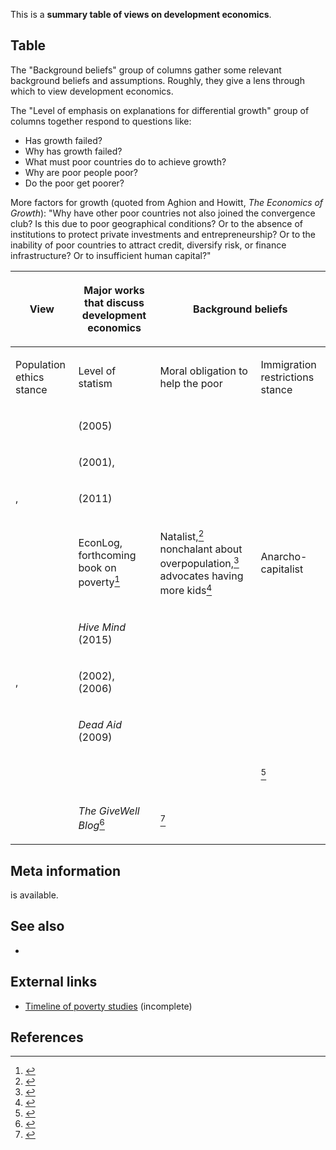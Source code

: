 This is a '''summary table of views on development economics'''.

==Table==

The "Background beliefs" group of columns gather some relevant background beliefs and assumptions. Roughly, they give a lens through which to view development economics.

The "Level of emphasis on explanations for differential growth" group of columns together respond to questions like:

* Has growth failed?
* Why has growth failed?
* What must poor countries do to achieve growth?
* Why are poor people poor?
* Do the poor get poorer?

More factors for growth (quoted from Aghion and Howitt, ''The Economics of Growth''): "Why have other poor countries not also joined the convergence club? Is this due to poor geographical conditions? Or to the absence of institutions to protect private investments and entrepreneurship? Or to the inability of poor countries to attract credit, diversify risk, or finance infrastructure? Or to insufficient human capital?"

{| class="wikitable"
! rowspan="2" | View
! rowspan="2" | Major works that discuss development economics
! colspan="4" | Background beliefs
! colspan="5" | Level of emphasis on explanations for differential growth
|-
! Population ethics stance
! Level of statism
! Moral obligation to help the poor
! Immigration restrictions stance
! IQ
! Geography
! Governance
! Education
! Respect for private property
|-
| {{w|Jeffrey Sachs}}
| ''{{w|The End of Poverty}}'' (2005)
|
|
|
|
|
| Large emphasis<ref>From ''{{w|Poor Economics}}'': "Jeffrey Sachs, adviser to the United Nations, director of the Earth Institute at Columbia University in New York City, and one such expert, has an answer to all these questions: Poor countries are poor because they are hot, infertile, malaria infested, often landlocked; this makes it hard for them to be productive without an initial large investment to help them deal with these endemic problems. But they cannot pay for the investments precisely because they are poor—they are in what economists call a 'poverty trap.' Until something is done about these problems, neither free markets nor democracy will do very much for them."</ref>
|-
| {{w|William Easterly}} || ''{{w|The Elusive Quest for Growth}}'' (2001), ''{{w|The White Man's Burden}}'' ||
|-
| {{w|Abhijit Banerjee}}, {{w|Esther Duflo}} || ''{{w|Poor Economics}}'' (2011) ||
|-
| {{w|Bryan Caplan}}
| EconLog, forthcoming book on poverty<ref>{{cite web |url=http://econlog.econlib.org/archives/2016/06/outline_for_pov.html |title=Outline for Poverty: Who To Blame |first=Bryan |last=Caplan |date=June 27, 2016 |accessdate=September 9, 2017 |publisher=[[wikipedia:EconLog|EconLog]]}}</ref>
| Natalist,<ref>{{cite web |url=http://econlog.econlib.org/archives/2011/12/a_cursory_rejec.html |title=A Cursory Rejection of Anti-Natalism |first=Bryan |last=Caplan |date=December 7, 2011 |accessdate=September 9, 2017 |publisher=[[wikipedia:EconLog|EconLog]]}}</ref> nonchalant about overpopulation,<ref>{{cite web |url=http://econlog.econlib.org/archives/2011/12/the_julian_simo.html |title=The Julian Simon Club |date=December 9, 2011 |first=Bryan |last=Caplan |accessdate=September 9, 2017 |publisher=[[wikipedia:EconLog|EconLog]]}}</ref> advocates having more kids<ref>{{cite web |url=http://lesswrong.com/lw/col/review_selfish_reasons_to_have_more_kids/ |first=John |last=Salvatier |title=Review: Selfish Reasons to Have More Kids |date=May 29, 2012 |accessdate=September 9, 2017 |publisher=[[wikipedia:LessWrong|LessWrong]]}}</ref>
| Anarcho-capitalist
| Distinguishes between those who deserve to be poor and those who don't, with higher priority to help the latter; in general there is no obligation to help, and it is unjustified to force a stranger to help someone (unless the benefits heavily outweigh the costs, which is difficult to show in an uncertain world)<ref>{{cite web |url=http://econlog.econlib.org/archives/2014/03/poverty_the_sta.html |title=Poverty: The Stages of Blame |first=Bryan |last=Caplan |date=March 5, 2014 |accessdate=September 9, 2017 |publisher=[[wikipedia:EconLog|EconLog]]}}</ref><ref>{{cite web |url=http://econlog.econlib.org/archives/2014/03/poverty_the_sta_1.html |title=Poverty: The Stages of Blame Applied |first=Bryan |last=Caplan |date=March 6, 2014 |accessdate=September 9, 2017 |publisher=[[wikipedia:EconLog|EconLog]]}}</ref><ref>{{cite web |url=http://econlog.econlib.org/archives/2010/05/conscientiousne.html |title=Conscientiousness and Poverty: African Edition |first=Bryan |last=Caplan |date=May 24, 2010 |accessdate=September 9, 2017 |publisher=[[wikipedia:EconLog|EconLog]]}}</ref><ref>{{cite web |url=http://econlog.econlib.org/archives/2012/01/caplan-smith_gm.html |title=Caplan-Smith GMU Debate: "How Deserving Are the Poor?" |first=Bryan |last=Caplan |date=January 26, 2012 |accessdate=September 9, 2017 |publisher=[[wikipedia:EconLog|EconLog]]}}</ref><ref>{{cite web |url=http://econlog.econlib.org/archives/2009/03/econlog_book_cl_10.html |title=EconLog Book Club: For a New Liberty, Chapter 8 |first=Bryan |last=Caplan |date=March 17, 2009 |accessdate=September 9, 2017 |publisher=[[wikipedia:EconLog|EconLog]]}}</ref><ref>{{cite web |url=http://econlog.econlib.org/archives/2010/08/how_far_does_th.html |title=How Far Does the Five-Organ Hypothetical Get Us? |first=Bryan |last=Caplan |date=August 3, 2010 |accessdate=September 10, 2017 |publisher=[[wikipedia:EconLog|EconLog]]}}</ref>
| Advocates open borders<ref>{{cite web |url=https://openborders.info/bryan-caplan/ |title=Bryan Caplan |date=September 13, 2015 |publisher=Open Borders: The Case |accessdate=September 9, 2017}}</ref>
| IQ realist,<ref>{{cite web |url=http://econlog.econlib.org/archives/2017/04/iq_with_conscie.html |title=IQ With Conscience |date=April 18, 2017 |accessdate=September 9, 2017 |publisher=[[wikipedia:EconLog|EconLog]]}}</ref><ref>{{cite web |url=http://econlog.econlib.org/archives/2010/09/against_high-iq.html |title=Against High-IQ Misanthropy |date=September 15, 2010 |accessdate=September 9, 2017 |publisher=[[wikipedia:EconLog|EconLog]]}}</ref> but unclear how this translates to views on growth?
|
| <ref>{{cite web |url=http://econlog.econlib.org/archives/2009/06/thumbs_up_for_p.html |title=Thumbs Up for Portfolios of the Poor |first=Bryan |last=Caplan |date=June 1, 2009 |accessdate=September 10, 2017 |publisher=[[wikipedia:EconLog|EconLog]]}}</ref><ref>{{cite web |url=http://econlog.econlib.org/archives/2009/06/against_growth.html |title=Against Growth Agnosticism |first=Bryan |last=Caplan |date=June 26, 2009 |accessdate=September 10, 2017 |publisher=[[wikipedia:EconLog|EconLog]]}}</ref>
|-
| {{w|Garett Jones}} || ''Hive Mind'' (2015) ||
|-
| {{w|Richard Lynn}}, {{w|Tatu Vanhanen}} || ''{{w|IQ and the Wealth of Nations}}'' (2002), ''{{w|IQ and Global Inequality}}'' (2006) ||
|-
| {{w|Dambisa Moyo}} || ''Dead Aid'' (2009) ||
|-
| {{w|Chris Blattman}} || || || <ref>{{cite web |url=https://chrisblattman.com/2012/11/29/seeing-like-an-anarchist/ |author=Chris Blattman |title=Seeing like an anarchist |publisher=Chris Blattman |date=November 29, 2012 |accessdate=September 9, 2017}}</ref> ||
|-
| {{w|Michael Kremer}} ||
|-
| {{w|GiveWell}}
| ''The GiveWell Blog''<ref>{{cite web |url=http://blog.givewell.org/2015/11/06/the-lack-of-controversy-over-well-targeted-aid/ |title=The lack of controversy over well-targeted aid |first=Holden |last=Karnofsky |website=The GiveWell Blog |publisher=[[wikipedia:GiveWell|GiveWell]] |date=July 26, 2016 |accessdate=September 9, 2017}}</ref>
| <ref>{{cite web |url=http://blog.givewell.org/2016/12/12/amf-population-ethics/ |first=Ajeya |last=Cotra |title=AMF and Population Ethics |website=The GiveWell Blog |publisher=[[wikipedia:GiveWell|GiveWell]] |date=February 23, 2017 |accessdate=September 9, 2017}}</ref>
|}

==Meta information==

{{funding info}} is available.

==See also==

* {{t|Timeline of nonprofit evaluation}}

==External links==

* [https://github.com/riceissa/issarice.com/blob/37568ca41407843ae8cc3b9a07d9b9d869fbd38b/external/en.wikipedia.org/Timeline_of_poverty_studies.mediawiki Timeline of poverty studies] (incomplete)

==References==

{{Reflist|30em}}
